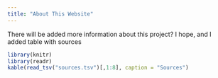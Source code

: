 ```yaml
---
title: "About This Website"
---
```


There will be added more information about this project? I hope, and I added table with sources

```r
library(knitr)
library(readr)
kable(read_tsv("sources.tsv")[,1:8], caption = "Sources")
```